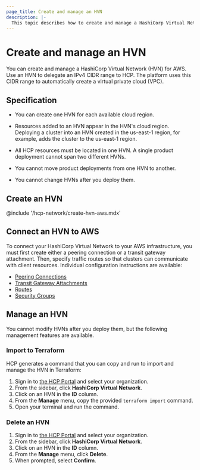 ```yaml
---
page_title: Create and manage an HVN
description: |-
  This topic describes how to create and manage a HashiCorp Virtual Network (HVN) for AWS.
---
```


# Create and manage an HVN

You can create and manage a HashiCorp Virtual Network (HVN) for AWS. Use an HVN
to delegate an IPv4 CIDR range to HCP. The platform uses this CIDR range to
automatically create a virtual private cloud (VPC).

## Specification

- You can create one HVN for each available cloud region.

- Resources added to an HVN appear in the HVN's cloud region. Deploying a
  cluster into an HVN created in the us-east-1 region, for example, adds the
  cluster to the us-east-1 region.

- All HCP resources must be located in one HVN. A single product deployment
  cannot span two different HVNs.

- You cannot move product deployments from one HVN to another.

- You cannot change HVNs after you deploy them.

## Create an HVN

@include '/hcp-network/create-hvn-aws.mdx'

## Connect an HVN to AWS

To connect your HashiCorp Virtual Network to your AWS infrastructure, you must first create either a peering connection or a transit gateway attachment. Then, specify traffic routes so that clusters can communicate with client resources. Individual configuration instructions are available:

* [Peering Connections](/hcp/docs/hcp/network/hvn-aws/hvn-peering)
* [Transit Gateway Attachments](/hcp/docs/hcp/network/hvn-aws/tgw-attach)
* [Routes](/hcp/docs/hcp/network/hvn-aws/routes)
* [Security Groups](/hcp/docs/hcp/network/hvn-aws/security-groups)

## Manage an HVN

You cannot modify HVNs after you deploy them, but the following management features are available.

### Import to Terraform

HCP generates a command that you can copy and run to import and manage the HVN in Terraform:

1. Sign in to [the HCP Portal](https://portal.cloud.hashicorp.com/) and select your organization.
1. From the sidebar, click **HashiCorp Virtual Network**.
1. Click on an HVN in the **ID** column.
1. From the **Manage** menu, copy the provided `terraform import` command.
1. Open your terminal and run the command.

### Delete an HVN

1. Sign in to [the HCP Portal](https://portal.cloud.hashicorp.com/) and select your organization.
1. From the sidebar, click **HashiCorp Virtual Network**.
1. Click on an HVN in the **ID** column.
1. From the **Manage** menu, click **Delete**.
1. When prompted, select **Confirm**.